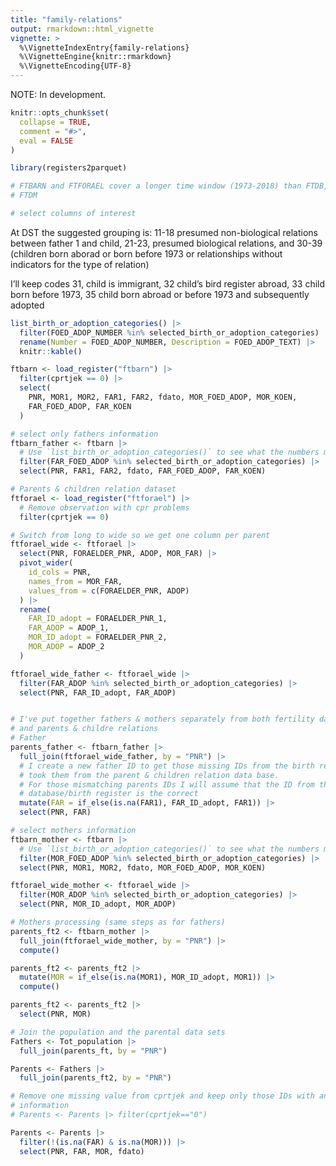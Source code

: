 ---
title: "family-relations"
output: rmarkdown::html_vignette
vignette: >
  %\VignetteIndexEntry{family-relations}
  %\VignetteEngine{knitr::rmarkdown}
  %\VignetteEncoding{UTF-8}
---

NOTE: In development.

```{r, include = FALSE}
knitr::opts_chunk$set(
  collapse = TRUE,
  comment = "#>",
  eval = FALSE
)
```

```{r setup}
library(registers2parquet)
```

```{r}
# FTBARN and FTFORAEL cover a longer time window (1973-2018) than FTDB,FTDK &
# FTDM

# select columns of interest
```

At DST the suggested grouping is: 11-18 presumed non-biological
relations between father 1 and child, 21-23, presumed biological
relations, and 30-39 (children born aborad or born before 1973 or
relationships without indicators for the type of relation)

I'll keep codes 31, child is immigrant, 32 child's bird register abroad,
33 child born before 1973, 35 child born abroad or before 1973 and
subsequently adopted

```{r}
list_birth_or_adoption_categories() |>
  filter(FOED_ADOP_NUMBER %in% selected_birth_or_adoption_categories) |>
  rename(Number = FOED_ADOP_NUMBER, Description = FOED_ADOP_TEXT) |>
  knitr::kable()
```

```{r}
ftbarn <- load_register("ftbarn") |>
  filter(cprtjek == 0) |>
  select(
    PNR, MOR1, MOR2, FAR1, FAR2, fdato, MOR_FOED_ADOP, MOR_KOEN,
    FAR_FOED_ADOP, FAR_KOEN
  )

# select only fathers information
ftbarn_father <- ftbarn |>
  # Use `list_birth_or_adoption_categories()` to see what the numbers mean.
  filter(FAR_FOED_ADOP %in% selected_birth_or_adoption_categories) |>
  select(PNR, FAR1, FAR2, fdato, FAR_FOED_ADOP, FAR_KOEN)

# Parents & children relation dataset
ftforael <- load_register("ftforael") |>
  # Remove observation with cpr problems
  filter(cprtjek == 0)

# Switch from long to wide so we get one column per parent
ftforael_wide <- ftforael |>
  select(PNR, FORAELDER_PNR, ADOP, MOR_FAR) |>
  pivot_wider(
    id_cols = PNR,
    names_from = MOR_FAR,
    values_from = c(FORAELDER_PNR, ADOP)
  ) |>
  rename(
    FAR_ID_adopt = FORAELDER_PNR_1,
    FAR_ADOP = ADOP_1,
    MOR_ID_adopt = FORAELDER_PNR_2,
    MOR_ADOP = ADOP_2
  )

ftforael_wide_father <- ftforael_wide |>
  filter(FAR_ADOP %in% selected_birth_or_adoption_categories) |>
  select(PNR, FAR_ID_adopt, FAR_ADOP)


# I've put together fathers & mothers separately from both fertility database
# and parents & childre relations
# Father
parents_father <- ftbarn_father |>
  full_join(ftforael_wide_father, by = "PNR") |>
  # I create a new father ID to get those missing IDs from the birth register and
  # took them from the parent & children relation data base.
  # For those mismatching parents IDs I will assume that the ID from the fertility
  # database/birth register is the correct
  mutate(FAR = if_else(is.na(FAR1), FAR_ID_adopt, FAR1)) |>
  select(PNR, FAR)

# select mothers information
ftbarn_mother <- ftbarn |>
  # Use `list_birth_or_adoption_categories()` to see what the numbers mean.
  filter(MOR_FOED_ADOP %in% selected_birth_or_adoption_categories) |>
  select(PNR, MOR1, MOR2, fdato, MOR_FOED_ADOP, MOR_KOEN)

ftforael_wide_mother <- ftforael_wide |>
  filter(MOR_ADOP %in% selected_birth_or_adoption_categories) |>
  select(PNR, MOR_ID_adopt, MOR_ADOP)

# Mothers processing (same steps as for fathers)
parents_ft2 <- ftbarn_mother |>
  full_join(ftforael_wide_mother, by = "PNR") |>
  compute()

parents_ft2 <- parents_ft2 |>
  mutate(MOR = if_else(is.na(MOR1), MOR_ID_adopt, MOR1)) |>
  compute()

parents_ft2 <- parents_ft2 |>
  select(PNR, MOR)

# Join the population and the parental data sets
Fathers <- Tot_population |>
  full_join(parents_ft, by = "PNR")

Parents <- Fathers |>
  full_join(parents_ft2, by = "PNR")

# Remove one missing value from cprtjek and keep only those IDs with any parent
# information
# Parents <- Parents |> filter(cprtjek=="0")

Parents <- Parents |>
  filter(!(is.na(FAR) & is.na(MOR))) |>
  select(PNR, FAR, MOR, fdato)
```
